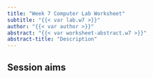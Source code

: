 ```yaml
---
title: "Week 7 Computer Lab Worksheet"
subtitle: "{{< var lab.w7 >}}"
author: "{{< var author >}}"
abstract: "{{< var worksheet-abstract.w7 >}}"
abstract-title: "Description"
---
```


## Session aims
